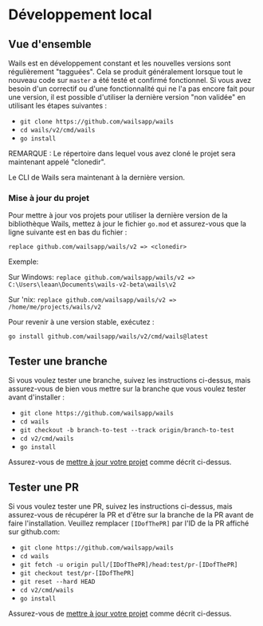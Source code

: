 # Développement local

## Vue d'ensemble

Wails est en développement constant et les nouvelles versions sont régulièrement "tagguées". Cela se produit généralement lorsque tout le nouveau code sur `master` a été testé et confirmé fonctionnel. Si vous avez besoin d'un correctif ou d'une fonctionnalité qui ne l'a pas encore fait pour une version, il est possible d'utiliser la dernière version "non validée" en utilisant les étapes suivantes :

- `git clone https://github.com/wailsapp/wails`
- `cd wails/v2/cmd/wails`
- `go install`

REMARQUE : Le répertoire dans lequel vous avez cloné le projet sera maintenant appelé "clonedir".

Le CLI de Wails sera maintenant à la dernière version.

### Mise à jour du projet

Pour mettre à jour vos projets pour utiliser la dernière version de la bibliothèque Wails, mettez à jour le fichier `go.mod` et assurez-vous que la ligne suivante est en bas du fichier :

`replace github.com/wailsapp/wails/v2 => <clonedir>`

Exemple:

Sur Windows: `replace github.com/wailsapp/wails/v2 => C:\Users\leaan\Documents\wails-v2-beta\wails\v2`

Sur 'nix: `replace github.com/wailsapp/wails/v2 => /home/me/projects/wails/v2`

Pour revenir à une version stable, exécutez :

`go install github.com/wailsapp/wails/v2/cmd/wails@latest`

## Tester une branche

Si vous voulez tester une branche, suivez les instructions ci-dessus, mais assurez-vous de bien vous mettre sur la branche que vous voulez tester avant d'installer :

- `git clone https://github.com/wailsapp/wails`
- `cd wails`
- `git checkout -b branch-to-test --track origin/branch-to-test`
- `cd v2/cmd/wails`
- `go install`

Assurez-vous de [mettre à jour votre projet](#updating-your-project) comme décrit ci-dessus.

## Tester une PR

Si vous voulez tester une PR, suivez les instructions ci-dessus, mais assurez-vous de récupérer la PR et d'être sur la branche de la PR avant de faire l'installation. Veuillez remplacer `[IDofThePR]` par l'ID de la PR affiché sur github.com:

- `git clone https://github.com/wailsapp/wails`
- `cd wails`
- `git fetch -u origin pull/[IDofThePR]/head:test/pr-[IDofThePR]`
- `git checkout test/pr-[IDofThePR]`
- `git reset --hard HEAD`
- `cd v2/cmd/wails`
- `go install`

Assurez-vous de [mettre à jour votre projet](#updating-your-project) comme décrit ci-dessus.
